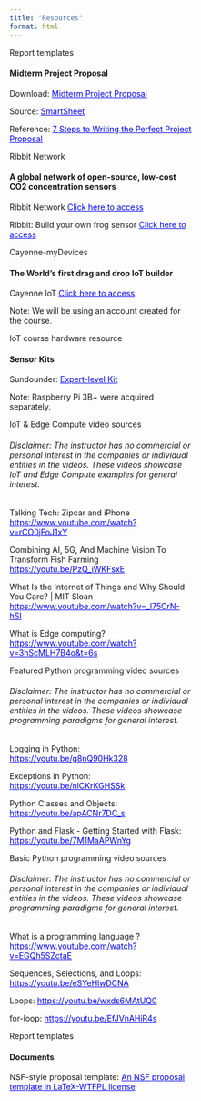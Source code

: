 ```yaml
---
title: "Resources"
format: html
---
```


<!--- Example of card -->
<!-- Tip: use bg-* and text-* utilities to style the card -->
<div class="card text-white bg-primary mb-3 d-inline-block" style="max-width: 20rem;">
<div class="card-header">Report templates</div>
<div class="card-body">
<h4 class="card-title">Midterm Project Proposal</h4>
<p>Download: <a href="/Lectures_Speakers/Midterm_Project_Proposal_CS3907.docx" style="color:blue;" target="_blank">Midterm Project Proposal</a></p> 
<p>Source: <a href="https://www.smartsheet.com/" style="color:blue;" target="_blank">SmartSheet</a></p>
<p>Reference: <a href="https://www.fool.com/the-ascent/small-business/project-management/articles/project-proposal/" style="color:blue;" target="_blank">7 Steps to Writing the Perfect Project Proposal</a></p>
</div>
</div>

<div class="card text-white bg-primary mb-3 d-inline-block" style="max-width: 20rem;">
<div class="card-header">Ribbit Network</div>
<div class="card-body">
<h4 class="card-title">A global network of open-source, low-cost CO2 concentration sensors</h4>
<p>Ribbit Network <a href="https://www.ribbitnetwork.org" style="color:blue;" target="_blank">Click here to access</a></p>
<p>Ribbit: Build your own frog sensor <a href="https://github.com/Ribbit-Network/ribbit-network-frog-hardware#build-a-frog" style="color:blue;" target="_blank">Click here to access</a></p>
</div>
</div>

<div class="card text-white bg-primary mb-3 d-inline-block" style="max-width: 20rem;">
<div class="card-header">Cayenne-myDevices</div>
<div class="card-body">
<h4 class="card-title">The World's first drag and drop IoT builder</h4>
<p>Cayenne IoT <a href="https://developers.mydevices.com/cayenne/features" style="color:blue;" target="_blank">Click here to access</a></p>
<p>Note: We will be using an account created for the course.</p>
</div>
</div>

<div class="card text-white bg-primary mb-3 d-inline-block" style="max-width: 20rem;">
<div class="card-header">IoT course hardware resource</div>
<div class="card-body">
<h4 class="card-title">Sensor Kits</h4>
<p>Sundounder: <a href="https://www.sunfounder.com/collections/raspberry-pi-kit-for-expert/products/sensor-kit-v2-for-raspberrypi" style="color:blue;" target="_blank">Expert-level Kit</a></p>
<p>Note: Raspberry Pi 3B+ were acquired separately.</p>
</div>
</div>

<div class="card text-white bg-primary mb-3 d-inline-block" style="max-width: 20rem;">
<div class="card-header">IoT & Edge Compute video sources</div>
<div class="card-body">
<!-- <h4 class="card-title"></h4> --> 
<h6 class="card-title">Disclaimer: The instructor has no commercial or personal interest in the companies or individual entities in the videos. These videos showcase IoT and Edge Compute examples for general interest.</h6>
<p>Talking Tech: Zipcar and iPhone <a href="https://www.youtube.com/watch?v=rCO0jFoJ1xY" style="color:blue;" target="_blank">https://www.youtube.com/watch?v=rCO0jFoJ1xY</a></p>
<p>Combining AI, 5G, And Machine Vision To Transform Fish Farming <a href="https://youtu.be/PzQ_iWKFsxE" style="color:blue;" target="_blank">https://youtu.be/PzQ_iWKFsxE</a></p>  
<p>What Is the Internet of Things and Why Should You Care? | MIT Sloan <a href="https://www.youtube.com/watch?v=_l75CrN-hSI" style="color:blue;" target="_blank">https://www.youtube.com/watch?v=_l75CrN-hSI</a></p>
<p>What is Edge computing?  <a href="https://www.youtube.com/watch?v=3hScMLH7B4o&t=6s" style="color:blue;" target="_blank">https://www.youtube.com/watch?v=3hScMLH7B4o&t=6s</a></p>
</div>
</div>

<div class="card text-white bg-primary mb-3 d-inline-block" style="max-width: 20rem;">
<div class="card-header">Featured Python programming video sources</div>
<div class="card-body">
<!-- <h4 class="card-title"></h4> --> 
<h6 class="card-title">Disclaimer: The instructor has no commercial or personal interest in the companies or individual entities in the videos. These videos showcase programming paradigms for general interest.</h6>
<p>Logging in Python: <a href="https://youtu.be/g8nQ90Hk328" style="color:blue;" target="_blank">https://youtu.be/g8nQ90Hk328</a></p>
<p>Exceptions in Python: <a href="https://youtu.be/nlCKrKGHSSk" style="color:blue;" target="_blank">https://youtu.be/nlCKrKGHSSk</a></p>
<p>Python Classes and Objects: <a href="https://youtu.be/apACNr7DC_s" style="color:blue;" target="_blank">https://youtu.be/apACNr7DC_s</a></p>  
<p>Python and Flask - Getting Started with Flask: <a href="https://youtu.be/7M1MaAPWnYg" style="color:blue;" target="_blank">https://youtu.be/7M1MaAPWnYg</a></p>
</div>
</div>

<div class="card text-white bg-primary mb-3 d-inline-block" style="max-width: 20rem;">
<div class="card-header">Basic Python programming video sources</div>
<div class="card-body">
<!-- <h4 class="card-title"></h4> --> 
<h6 class="card-title">Disclaimer: The instructor has no commercial or personal interest in the companies or individual entities in the videos. These videos showcase programming paradigms for general interest.</h6>
<p>What is a programming language ?<a href="https://www.youtube.com/watch?v=EGQh5SZctaE" style="color:blue;" target="_blank">https://www.youtube.com/watch?v=EGQh5SZctaE</a></p>
<p>Sequences, Selections, and Loops: <a href="https://youtu.be/eSYeHlwDCNA" style="color:blue;" target="_blank">https://youtu.be/eSYeHlwDCNA</a></p>  
<p>Loops: <a href="https://youtu.be/wxds6MAtUQ0" style="color:blue;" target="_blank">https://youtu.be/wxds6MAtUQ0</a></p>
<p>for-loop: <a href="https://youtu.be/EfJVnAHiR4s" style="color:blue;" target="_blank">https://youtu.be/EfJVnAHiR4s</a></p>
</div>
</div>

<div class="card text-white bg-primary mb-3 d-inline-block" style="max-width: 20rem;">
<div class="card-header">Report templates</div>
<div class="card-body">
<h4 class="card-title">Documents</h4>
<p>NSF-style proposal template: <a href="https://github.com/jeremygibbs/nsf-proposal-latex" style="color:blue;" target="_blank">An NSF proposal template in LaTeX-WTFPL license</a></p>
</div>
</div>

<!-- 
<div class="card text-white bg-dark mb-3 d-inline-block" style="max-width: 20rem;">
<div class="card-header">Presentation templates</div>
<div class="card-body">
<h4 class="card-title">Primary card title</h4>
<p class="card-text">Some quick example text to build on the card title and make up the bulk of the card's content.</p>
</div>
</div>
-->